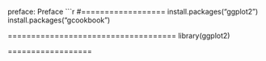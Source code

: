 preface: Preface
```r
#==================
install.packages("ggplot2")
install.packages("gcookbook")
    
    
====================================
library(ggplot2)
    
    
==================
